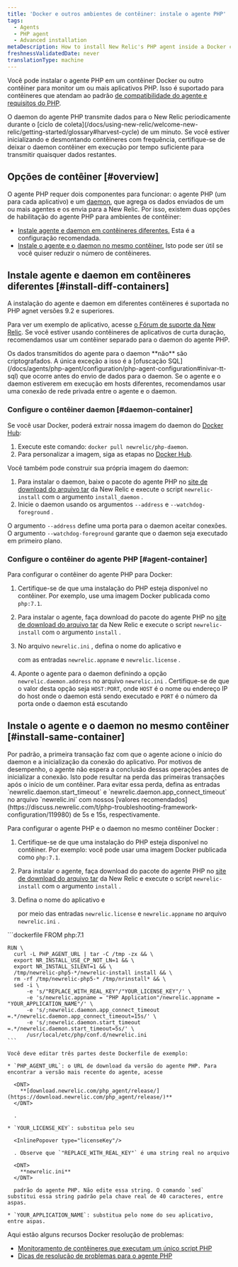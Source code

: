 ```yaml
---
title: 'Docker e outros ambientes de contêiner: instale o agente PHP'
tags:
  - Agents
  - PHP agent
  - Advanced installation
metaDescription: How to install New Relic's PHP agent inside a Docker container or other container to monitor your PHP apps.
freshnessValidatedDate: never
translationType: machine
---
```


Você pode instalar o agente PHP em um contêiner Docker ou outro contêiner para monitor um ou mais aplicativos PHP. Isso é suportado para contêineres que atendam ao padrão [de compatibilidade do agente e requisitos do PHP](/docs/agents/php-agent/getting-started/php-agent-compatibility-requirements).

<Callout variant="important">
  O daemon do agente PHP transmite dados para o New Relic periodicamente durante o [ciclo de coleta](/docs/using-new-relic/welcome-new-relic/getting-started/glossary#harvest-cycle) de um minuto. Se você estiver inicializando e desmontando contêineres com frequência, certifique-se de deixar o daemon contêiner em execução por tempo suficiente para transmitir quaisquer dados restantes.
</Callout>

## Opções de contêiner [#overview]

O agente PHP requer dois componentes para funcionar: o agente PHP (um para cada aplicativo) e um [daemon](/docs/agents/php-agent/getting-started/new-relic-daemon-processes), que agrega os dados enviados de um ou mais agentes e os envia para a New Relic. Por isso, existem duas opções de habilitação do agente PHP para ambientes de contêiner:

* [Instale agente e daemon em contêineres diferentes.](#install-diff-containers) Esta é a configuração recomendada.
* [Instale o agente e o daemon no mesmo contêiner.](#install-same-container) Isto pode ser útil se você quiser reduzir o número de contêineres.

## Instale agente e daemon em contêineres diferentes [#install-diff-containers]

A instalação do agente e daemon em diferentes contêineres é suportada no PHP agnet versões 9.2 e superiores.

Para ver um exemplo de aplicativo, acesse [o Fórum de suporte da New Relic](https://discuss.newrelic.com/t/relic-solution-php-agent-and-daemon-containers/84841). Se você estiver usando contêineres de aplicativos de curta duração, recomendamos usar um contêiner separado para o daemon do agente PHP.

<Callout variant="caution">
  Os dados transmitidos do agente para o daemon **não** são criptografados. A única exceção a isso é a [ofuscação SQL](/docs/agents/php-agent/configuration/php-agent-configuration#inivar-tt-sql) que ocorre antes do envio de dados para o daemon. Se o agente e o daemon estiverem em execução em hosts diferentes, recomendamos usar uma conexão de rede privada entre o agente e o daemon.
</Callout>

### Configure o contêiner daemon [#daemon-container]

Se você usar Docker, poderá extrair nossa imagem do daemon do [Docker Hub](https://hub.docker.com/r/newrelic/php-daemon):

1. Execute este comando: `docker pull newrelic/php-daemon`.
2. Para personalizar a imagem, siga as etapas no [Docker Hub](https://hub.docker.com/r/newrelic/php-daemon).

Você também pode construir sua própria imagem do daemon:

1. Para instalar o daemon, baixe o pacote do agente PHP no [site de download do arquivo tar](/docs/agents/php-agent/installation/php-agent-installation-tar-file) da New Relic e execute o script `newrelic-install` com o argumento `install_daemon` .
2. Inicie o daemon usando os argumentos `--address` e `--watchdog-foreground` .

O argumento `--address` define uma porta para o daemon aceitar conexões. O argumento `--watchdog-foreground` garante que o daemon seja executado em primeiro plano.

### Configure o contêiner do agente PHP [#agent-container]

Para configurar o contêiner do agente PHP para Docker:

1. Certifique-se de que uma instalação do PHP esteja disponível no contêiner. Por exemplo, use uma imagem Docker publicada como `php:7.1`.

2. Para instalar o agente, faça download do pacote do agente PHP no [site de download do arquivo tar](/docs/agents/php-agent/installation/php-agent-installation-tar-file) da New Relic e execute o script `newrelic-install` com o argumento `install` .

3. No arquivo `newrelic.ini` , defina o nome do aplicativo e

   <InlinePopover type="licenseKey"/>

   com as entradas `newrelic.appname` e `newrelic.license` .

4. Aponte o agente para o daemon definindo a opção `newrelic.daemon.address` no arquivo `newrelic.ini` . Certifique-se de que o valor desta opção seja `HOST:PORT`, onde `HOST` é o nome ou endereço IP do host onde o daemon está sendo executado e `PORT` é o número da porta onde o daemon está escutando

## Instale o agente e o daemon no mesmo contêiner [#install-same-container]

<Callout variant="caution">
  Por padrão, a primeira transação faz com que o agente acione o início do daemon e a inicialização da conexão do aplicativo. Por motivos de desempenho, o agente não espera a conclusão dessas operações antes de inicializar a conexão. Isto pode resultar na perda das primeiras transações após o início de um contêiner. Para evitar essa perda, defina as entradas `newrelic.daemon.start_timeout` e `newrelic.daemon.app_connect_timeout` no arquivo `newrelic.ini` com nossos [valores recomendados](https://discuss.newrelic.com/t/php-troubleshooting-framework-configuration/119980) de 5s e 15s, respectivamente.
</Callout>

Para configurar o agente PHP e o daemon no mesmo contêiner Docker :

1. Certifique-se de que uma instalação do PHP esteja disponível no contêiner. Por exemplo: você pode usar uma imagem Docker publicada como `php:7.1`.

2. Para instalar o agente, faça download do pacote do agente PHP no [site de download do arquivo tar](/docs/agents/php-agent/installation/php-agent-installation-tar-file) da New Relic e execute o script `newrelic-install` com o argumento `install` .

3. Defina o nome do aplicativo e

   <InlinePopover type="licenseKey"/>

   por meio das entradas `newrelic.license` e `newrelic.appname` no arquivo `newrelic.ini` .

<CollapserGroup>
  <Collapser
    id="dockerfile-example"
    title="Exemplo de Dockerfile"
  >
    ```dockerfile
    FROM php:7.1

    RUN \
      curl -L PHP_AGENT_URL | tar -C /tmp -zx && \
      export NR_INSTALL_USE_CP_NOT_LN=1 && \
      export NR_INSTALL_SILENT=1 && \
      /tmp/newrelic-php5-*/newrelic-install install && \
      rm -rf /tmp/newrelic-php5-* /tmp/nrinstall* && \
      sed -i \
          -e 's/"REPLACE_WITH_REAL_KEY"/"YOUR_LICENSE_KEY"/' \
          -e 's/newrelic.appname = "PHP Application"/newrelic.appname = "YOUR_APPLICATION_NAME"/' \
          -e 's/;newrelic.daemon.app_connect_timeout =.*/newrelic.daemon.app_connect_timeout=15s/' \
          -e 's/;newrelic.daemon.start_timeout =.*/newrelic.daemon.start_timeout=5s/' \
          /usr/local/etc/php/conf.d/newrelic.ini
    ```

    Você deve editar três partes deste Dockerfile de exemplo:

    * `PHP_AGENT_URL`: o URL de download da versão do agente PHP. Para encontrar a versão mais recente do agente, acesse

      <DNT>
        **[download.newrelic.com/php_agent/release/](https://download.newrelic.com/php_agent/release/)**
      </DNT>

      .

    * `YOUR_LICENSE_KEY`: substitua pelo seu

      <InlinePopover type="licenseKey"/>

      . Observe que `"REPLACE_WITH_REAL_KEY"` é uma string real no arquivo

      <DNT>
        **newrelic.ini**
      </DNT>

      padrão do agente PHP. Não edite essa string. O comando `sed` substitui essa string padrão pela chave real de 40 caracteres, entre aspas.

    * `YOUR_APPLICATION_NAME`: substitua pelo nome do seu aplicativo, entre aspas.
  </Collapser>
</CollapserGroup>

<Callout variant="tip">
  Aqui estão alguns recursos Docker resolução de problemas:

  * [Monitoramento de contêineres que executam um único script PHP](https://discuss.newrelic.com/t/relic-solution-single-php-script-docker-containers/80386)
  * [Dicas de resolução de problemas para o agente PHP](https://discuss.newrelic.com/t/php-troubleshooting-framework-configuration/119980)
</Callout>

<InstallFeedback/>
